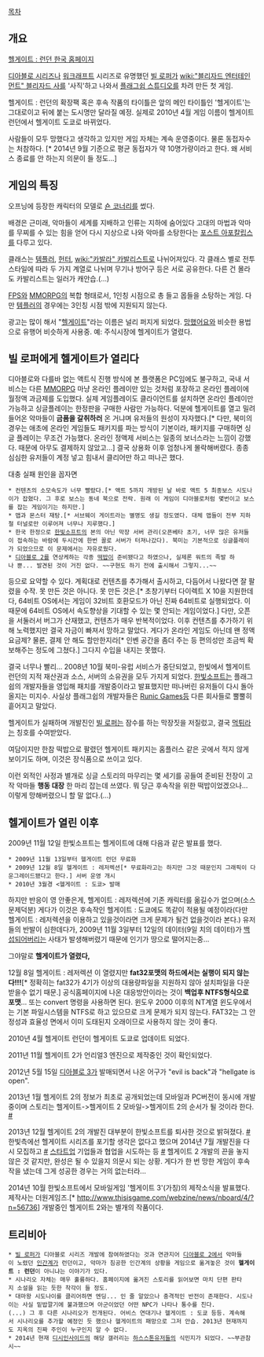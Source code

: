 {{{#!html
<iframe width="560" height="320" src="http://www.youtube.com/embed/E48G-Ck2lIM?rel=0" frameborder="0" allowfullscreen></iframe>
}}}

[[목차]]
== 개요 ==
[http://hg.hanbiton.com/Home/Home.aspx 헬게이트 : 런던 한국 홈페이지]

[[디아블로 시리즈]]나 [[워크래프트]] 시리즈로 유명했던 [[빌 로퍼]]가 [[wiki:"블리자드 엔터테인먼트" 블리자드 사]]를 '사직'하고 나와서 [[플래그쉽 스튜디오]]를 차려 만든 첫 게임.

헬게이트 : 런던의 확장팩 혹은 후속 작품의 타이틀은 앞의 메인 타이틀인 '헬게이트'는 그대로이고 뒤에 붙는 도시명만 달라질 예정. 실제로 2010년 4월 게임 이름이 헬게이트 런던에서 헬게이트 도쿄로 바뀌었다.

사람들이 모두 망했다고 생각하고 있지만 게임 자체는 계속 운영중이다. 물론 동접자수는 처참하다. [* 2014년 9월 기준으로 평균 동접자가 약 10명가량이라고 한다. 왜 서비스 종료를 안 하는지 의문이 들 정도...]

== 게임의 특징 ==
오프닝에 등장한 캐릭터의 모델로 [[숀 코너리]]를 썼다.

배경은 근미래, 악마들이 세계를 지배하고 인류는 지하에 숨어있다 고대의 마법과 악마를 무찌를 수 있는 힘을 얻어 다시 지상으로 나와 악마를 소탕한다는 [[포스트 아포칼립스]]를 다루고 있다.

클래스는 [[템플러]], [[헌터]], [[wiki:"카발라" 카발리스트]]로 나뉘어져있다. 각 클래스 별로 전투 스타일에 따라 두 가지 계열로 나뉘며 무기나 방어구 등은 서로 공유한다. 다른 건 몰라도 카발리스트는 일러가 캐안습.(…)

[[FPS]]와 [[MMORPG]]의 복합 형태로서, 1인칭 시점으로 총 들고 몹들을 소탕하는 게임. 다만 [[템플러]]의 경우에는 3인칭 시점 밖에 지원되지 않는다.

광고는 많이 해서 "[[헬게이트]]"라는 이름은 널리 퍼지게 되었다. [[망했어요]]와 비슷한 용법으로 유행어 비슷하게 사용중. 예: 주식시장에 헬게이트가 열렸다.

== 빌 로퍼에게 헬게이트가 열리다 ==
디아블로와 다를바 없는 액트식 진행 방식에 본 플랫폼은 PC임에도 불구하고, 국내 서비스는 다른 [[MMORPG]] 마냥 온라인 플레이만 있는 것처럼 포장하고 온라인 플레이에 월정액 과금제를 도입했다. 실제 게임플레이도 클라이언트를 설치하면 온라인 플레이만 가능하고 싱글플레이는 한정판을 구매한 사람만 가능하다. 덕분에 헬게이트를 열고 밀려들어온 악마들이 '''금품을 갈취하러''' 온 거냐며 유저들의 원성이 자자했다.[* 다만, 북미의 경우는 애초에 온라인 게임들도 패키지를 파는 방식이 기본이라, 패키지를 구매하면 싱글 플레이는 무조건 가능했다. 온라인 정액제 서비스는 일종의 보너스라는 느낌이 강했다. 때문에 아무도 결제하지 않았고...] 결국 상용화 이후 엄청나게 몰락해버렸다. 종종 심심한 유저들이 계정 넣고 힘내서 클리어만 하고 떠나곤 했다.

대충 실패 원인을 꼽자면

 * 컨텐츠의 소모속도가 너무 빨랐다.[* 액트 5까지 개방된 날 바로 액트 5 최종보스 시도나이가 잡혔다. 그 후로 보스는 동네 북으로 전락. 원래 이 게임이 디아블로처럼 몇번이고 보스를 잡는 게임이기는 하지만.]
 * 맵과 몬스터 재탕.[* 서브웨이 게이트라는 별명도 생길 정도였다. 대체 맵들이 전부 지하철 터널로만 이루어져 너무나 지루했다.]
 * 한국 한정으로 [[한빛소프트]]의 본의 아닌 막장 서버 관리(오픈베타 초기, 너무 많은 유저들이 접속하는 바람에 두시간에 한번 꼴로 서버가 터져나갔다). 북미는 기본적으로 싱글플레이가 되었으므로 이 문제에서는 자유로웠다.
 * [[디아블로 2]]를 연상케하는 각종 [[떡밥]]이 준비됐다고 하였으나, 실제론 워트의 족발 하나 뿐... 발견된 것이 거진 없다. ~~구현도 하기 전에 출시해서 그렇지...~~

등으로 요약할 수 있다. 계획대로 컨텐츠를 추가해서 출시하고, 다듬어서 나왔다면 잘 팔렸을 수작. 못 만든 것은 아니다. 못 만든 것은.[* 초창기부터 다이렉트 X 10을 지원한데다, 64비트 OS에서는 게임이 32비트 호환모드가 아닌 진짜 64비트로 실행되었다. 이 때문에 64비트 OS에서 속도향상을 기대할 수 있는 몇 안되는 게임이었다.] 다만, 오픈을 서둘러서 버그가 산재했고, 컨텐츠가 매우 반복적이었다. 이후 컨텐츠를 추가하기 위해 노력했지만 결국 자금이 빠져서 망하고 말았다. 게다가 온라인 게임도 아닌데 왠 정액 요금제? 물론, 결제 안 해도 할만한지라[* 인벤 공간을 좀더 주는 등 편의성만 조금씩 확보해주는 정도에 그쳤다.] 그다지 수입을 내지는 못했다.

결국 너무나 빨리... 2008년 10월 북미-유럽 서비스가 중단되었고, 한빛에서 헬게이트 런던의 지적 재산권과 소스, 서버의 소유권을 모두 가지게 되었다. [[한빛소프트]]는 플래그쉽의 개발자들을 영입해 패치를 개발중이라고 발표했지만 떠나버린 유저들이 다시 돌아올지는 미지수. 사실상 플래그쉽의 개발자들은 [[Runic Games]]등 다른 회사들로 뿔뿔히 흩어지고 말았다.

헬게이트가 실패하며 개발진인 [[빌 로퍼]]는 잠수를 하는 막장짓을 저질렀고, 결국 [[먹튀]]라는 칭호를 수여받았다.

여담이지만 한참 떡밥으로 팔렸던 헬게이트 패키지는 홈플러스 같은 곳에서 적지 않게 보이기도 하며, 이것은 장식품으로 쓰이고 있다.

이런 외적인 사정과 별개로 싱글 스토리의 마무리는 몇 세기를 공들여 준비된 전장이 고작 악마들 '''행동 대장''' 한 마리 잡는데 쓰였다. 뭐 당근 후속작을 위한 떡밥이었겠으나... 이렇게 망해버렸으니 할 말 없다.(…)

== 헬게이트가 열린 이후 ==
2009년 11월 12일 한빛소프트는 헬게이트에 대해 다음과 같은 발표를 했다.

 * 2009년 11월 13일부터 헬게이트 런던 무료화
 * 2009년 12월 8일 헬게이트 : 레저렉션[* 무료화라고는 하지만 그것 때문인지 그래픽이 다운그레이드됐다고 한다.] 서버 운영 개시
 * 2010년 3월경 <헬게이트 : 도쿄> 발매

하지만 반응이 영 안좋은게, 헬게이트 : 레저렉션에 기존 캐릭터를 옮길수가 없으며(소스 문제덕분) 게다가 이것은 후속작인 헬게이트 : 도쿄에도 똑같이 적용될 예정이라(다만 헬게이트 : 레저렉션을 이용하고 있을것이라면 크게 문제가 될건 없을것이라 본다.) 유저들의 반발이 심한데다가, 2009년 11월 3일부터 12일의 데이터(9일 치의 데이터)가 [[백섭]]되어버리는 사태가 발생해버렸기 때문에 인기가 땅으로 떨어지는중...

그야말로 '''헬게이트가 열렸다,'''

12월 8일 헬게이트 : 레저렉션 이 열렸지만 '''fat32포맷의 하드에서는 실행이 되지 않는다!!!'''[* 정확히는 fat32가 4기가 이상의 대용량파일을 지원하지 않아 설치파일을 다운받을수 없기 때문.] 공식홈페이지에 나온 대응방안이라는 것이 '''백업후 NTFS형식으로 포맷'''... 또는 convert 명령을 사용하면 된다. 윈도우 2000 이후의 NT계열 윈도우에서는 기본 파일시스템을 NTFS로 하고 있으므로 크게 문제가 되지 않는다. FAT32는 그 안정성과 효율성 면에서 이미 도태된지 오래이므로 사용하지 않는 것이 좋다.

2010년 4월 헬게이트 런던이 헬게이트 도쿄로 업데이트 되었다.

2011년 11월 헬게이트 2가 언리얼3 엔진으로 제작중인 것이 확인되었다.

2012년 5월 15일 [[디아블로 3]]가 발매되면서 나온 어구가 "evil is back"과 "hellgate is open".

2013년 1월 헬게이트 2의 정보가 최초로 공개되었는데 모바일과 PC버전이 동시에 개발중이며 스토리는 헬게이트->헬게이트 2 모바일->헬게이트 2의 순서가 될 것이라 한다. [http://www.gamemeca.com/news/view.php?gid=257285 #]

2013년 12월 헬게이트 2의 개발진 대부분이 한빛소프트를 퇴사한 것으로 밝혀졌다. [http://www.dailygame.co.kr/view.php?ud=2013120415352776769 #] 한빛측에선 헬게이트 시리즈를 포기할 생각은 없다고 했으며 2014년 7월 개발진을 다시 모집하고 [http://m.gamemeca.com/gm/news/view.php?gid=504570 #] [[스타트업]] 기업들과 협업을 시도하는 등 [http://www.gamemeca.com/news/view.php?gid=517466 #] 헬게이트 2 개발의 끈을 놓지 않은 것 같지만, 완성은 될 수 있을지 의문시 되는 상황. 게다가 한 번 망한 게임이 후속작을 냈는데 그게 성공한 경우는 거의 없는터라...

2014년 10월 한빛소프트에서 모바일게임 '헬게이트 3'(가칭)의 제작소식을 발표했다. 제작사는 더원게임즈.[* http://www.thisisgame.com/webzine/news/nboard/4/?n=56736] 개발중인 헬게이트 2와는 별개의 작품이다.

== 트리비아 ==
 * [[빌 로퍼]]가 디아블로 시리즈 개발에 참여하였다는 것과 연관지어 [[디아블로 2]]에서 악마들이 노렸던 [[인간계]]가 런던이고, 악마가 침공한 인간계의 상황을 게임으로 옮겨놓은 것이 '''헬게이트 : 런던'''이 아니냐는 이야기가 있다.
 * 시나리오 자체는 매우 훌륭하다. 홈페이지에 옮겨진 스토리를 읽어보면 마치 단편 판타지 소설을 읽는 듯한 착각이 들 정도.
 * 대마왕 시도나이를 클리어하면 엔딩... 인 줄 알았으나 충격적인 반전이 존재한다. 시도나이는 사실 밑밥깔기에 불과했으며 아군이었던 어떤 NPC가 나타나 통수를 친다.(...) 그 후 다른 시나리오가 전개된다. 어비스 연대기나 헬게이트 : 도쿄 등등. 계속해서 시나리오를 추가할 예정인 듯 했으나 헬게이트의 패망으로 그저 안습. 2013년 현재까지도 지옥의 진짜 주인이 누구인지 알 수 없다.
 * 2014년 현재 [[디시인사이드]]의 해당 갤러리는 [[하스스톤]]유저들의 식민지가 되었다. ~~부관참시~~

